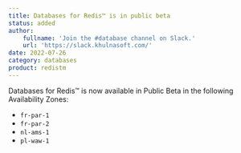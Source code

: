 ```yaml
---
title: Databases for Redis™ is in public beta
status: added
author:
    fullname: 'Join the #database channel on Slack.'
    url: 'https://slack.khulnasoft.com/'
date: 2022-07-26
category: databases
product: redistm
---
```


Databases for Redis™ is now available in Public Beta in the following Availability Zones:
* `fr-par-1`
* `fr-par-2`
* `nl-ams-1`
* `pl-waw-1`

